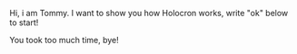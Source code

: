 Hi, i am Tommy. I want to show you how Holocron works, write "ok" below to start!

You took too much time, bye!